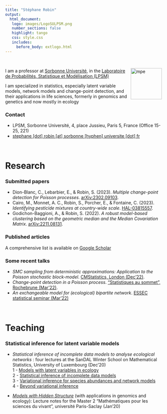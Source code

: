 ```yaml
---
title: "Stéphane Robin"
output: 
  html_document:
   logo: images/LogoSULPSM.png
   number_sections: false
   highlight: tango
   css: style.css
   includes:
     before_body: extlogo.html
---
```


<br>

<img src="images/PhotoSR.png" alt="mpe" width = "100px" align="right"> </img>
  
I am a professor at [Sorbonne Université](https://www.sorbonne-universite.fr/), in the [Laboratoire de Probabilités, Statistique et Modélisation (LPSM)](https://www.lpsm.paris)

I am specialized in statistics, especially latent variable models, network models and change-point detection, and their applications in life sciences, formerly in genomics and genetics and now mostly in ecology

### Contact

- <i class="fas fa-map-marker"></i> LPSM, Sorbonne Université, 4, place Jussieu, Paris 5, France (Office 15-25, 221) </br>
<!--- - <i class="fa fa-phone"></i> +33 (0)1 xx xx xx xx --->
- <i class="fa fa-at"></i> <a href="mailto:stephane.robin@sorbonne-universite.fr
">stephane [dot] robin [at] sorbonne [hyphen] universite [dot] fr</a>

<br>

# Research

### Submitted papers

- Dion-Blanc, C., Lebarbier, E., & Robin, S. (2023). *Multiple change-point detection for Poisson processes*. [arXiv:2302.09103](https://arxiv.org/pdf/2302.09103). </br>
- Cairo, M., Monnet, A. C., Robin, S., Porcher, E., & Fontaine, C. (2023). *Identifying pesticide mixtures at country-wide scale*. [HAL-03815557](https://hal.science/hal-03815557v2/file/Cairo%20et%20al.%20Identifying%20pesticide%20mixtures%20at%20country-wide%20scale.pdf). </br>
- Godichon-Baggioni, A., & Robin, S. (2022). *A robust model-based clustering based on the geometric median and the Median Covariation Matrix*. [arXiv:2211.08131](https://arxiv.org/pdf/2302.09103).

### Published articles

A comprehensive list is available on  [Google Scholar](https://scholar.google.fr/citations?user=7fBfsj0AAAAJ&hl=fr&authuser=1)

### Some recent talks

- *SMC sampling from deterministic approximations: Application to the Poisson stochastic block-model*. [CMStatistics, London (Dec'22)](slides/London-2212.pdf). </br>
- *Change-point detection in a Poisson process*. ["Statistiques au sommet", Rochebrune (Mar'22)](slides/Rochebrune-2203.pdf). </br>
- *An exchangeable model for (ecological) bipartite network*. [ESSEC statistical seminar (Mar'22)](slides/ESSEC-2203.pdf)

<br>

# Teaching

### Statistical inference for latent variable models

- *Statistical inference of incomplete data models to analyse ecological networks* : four lectures at the SanDAL Winter School on Mathematical Statistics, University of Luxembourg (Dec’20) </br>
  1 - [Models with latent variables in ecology](slides/Part10-Main-Lux2012.pdf) </br>
  2 - [Statistical inference of incomplete data models](slides/Part20-Main-Lux2012.pdf) </br>
  3 - [Variational inference for species abundances and network models](slides/Part30-Main-Lux2012.pdf) </br>
  4 - [Beyond variational inference](slides/Part40-Main-Lux2012.pdf)

- [*Models with Hidden Structure*](notes/ModelsHiddenStruct-Biology-29jan21.pdf) (with applications in genomics and ecology): Lecture notes for the Master 2 "Mathématiques pour les sciences du vivant", université Paris-Saclay (Jan'20)